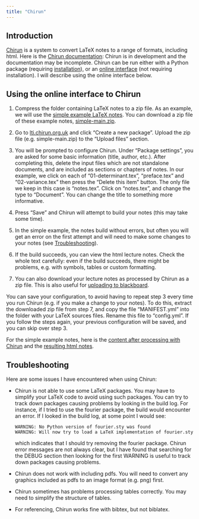 ```yaml
---
title: "Chirun"
---
```


## Introduction

[Chirun](https://chirun.org.uk/) is a system to convert LaTeX notes to
a range of formats, including html.  Here is the [Chirun
documentation](https://chirun.org.uk/docs/): Chirun is in development
and the documentation may be incomplete.  Chirun can be run either
with a Python package (requiring
[installation](https://chirun.org.uk/docs/en/latest/cli/install.html)),
or an [online interface](https://lti.chirun.org.uk/) (not requiring
installation). I will describe using the online interface below.

## Using the online interface to Chirun

1. Compress the folder containing LaTeX notes to a zip file. As an
   example, we will use the [simple example LaTeX
   notes](https://github.com/heogden/simple).
   You can download a zip file of these
   example notes,
   [simple-main.zip](https://github.com/heogden/simple/archive/refs/heads/main.zip).

2. Go to [lti.chirun.org.uk](https://lti.chirun.org.uk/) and click
   "Create a new package". Upload the zip file (e.g. simple-main.zip)
   to the "Upload files" section. 
   
3. You will be prompted to configure Chirun.  Under "Package
   settings", you are asked for some basic information (title, author,
   etc.). After completing this, delete the input files which are not
   standalone documents, and are included as sections or chapters of
   notes. In our example, we click on each of "01-determinant.tex",
   "preface.tex" and "02-variance.tex" then press the "Delete this
   item" button. The only file we keep in this case is
   "notes.tex". Click on "notes.tex", and change the type to
   "Document". You can change the title to something more informative.
   
4. Press "Save" and Chirun will attempt to build your notes (this may
   take some time).

5. In the simple example, the notes build without errors, but often
   you will get an error on the first attempt and will need to make
   some changes to your notes (see
   [Troubleshooting](chirun.qmd#troubleshooting)).
   
6. If the build succeeds, you can view the html lecture notes. Check
   the whole text carefully: even if the build succeeds, there might
   be problems, e.g. with symbols, tables or custom formatting.
   
7. You can also download your lecture notes as processed by Chirun as
   a zip file. This is also useful for [uploading to
   blackboard](blackboard.qmd).

You can save your configuration, to avoid having to repeat step 3
every time you run Chirun (e.g. if you make a change to your
notes). To do this, extract the downloaded zip file from step 7, and
copy the file "MANIFEST.yml" into the folder with your LaTeX sources
files. Rename this file to "config.yml". If you follow the steps
again, your previous configuration will be saved, and you can skip
over step 3.

For the simple example notes, here is the [content after processing
with Chirun](https://github.com/heogden/simple-chirun) and the
[resulting html notes](https://heogden.github.io/simple-chirun/).

   
## Troubleshooting

Here are some issues I have encountered when using Chirun:
   
- Chirun is not able to use some LaTeX packages. You may have to
   simplify your LaTeX code to avoid using such packages. You can try to
   track down packages causing problems by looking in the build log. For
   instance, if I tried to use the fourier package, the build would
   encounter an error.  If I looked in the build log, at some point I
   would see:

	```
	WARNING: No Python version of fourier.sty was found 
	WARNING: Will now try to load a LaTeX implementation of fourier.sty 
	``` 
	which indicates that I should try removing the fourier package.
	Chirun error messages are not always clear, but I have found that
	searching for the DEBUG section then looking for the first WARNING is
	useful to track down packages causing problems.

- Chirun does not work with including pdfs. You will need to convert
   any graphics included as pdfs to an image format (e.g. png) first.

- Chirun sometimes has problems processing tables correctly. You may
   need to simplify the structure of tables.
 
- For referencing, Chirun works fine with bibtex, but not biblatex.

 

